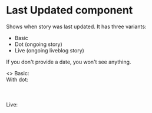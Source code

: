 
<Meta title="Core|Last Updated" component={LastUpdated} />

# Last Updated component

Shows when story was last updated. It has three variants:

- Basic
- Dot (ongoing story)
- Live (ongoing liveblog story)

If you don't provide a date, you won't see anything.

<Preview>
  <Story name="Examples">
    <>
      Basic:
      <div>
        <LastUpdated date={new Date('1987-01-05T00:00:00.00')} />
      </div>
      With dot:
      <div>
        <LastUpdated dot />
        <br />
        <LastUpdated dot date={new Date('1987-01-05T00:00:00.00')} />
        <br />
        <LastUpdated dot live />
        <br />
        <LastUpdated dot live date={new Date('1987-01-05T00:00:00.00')} />
      </div>
      Live:
      <div>
        <LastUpdated live />
        <br />
        <LastUpdated live date={new Date('1987-01-05T00:00:00.00')} />
        <br />
        <LastUpdated live dot />
        <br />
        <LastUpdated live dot date={new Date('1987-01-05T00:00:00.00')} />
      </div>
    </>
  </Story>
</Preview>
